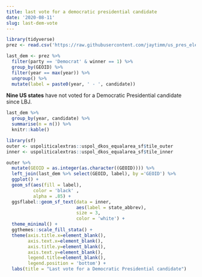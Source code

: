 ```yaml
---
title: last vote for a democratic presidential candidate
date: '2020-08-11'
slug: last-dem-vote
---
```



```r
library(tidyverse)
prez <- read.csv('https://raw.githubusercontent.com/jaytimm/us_pres_elections_by_state/master/pres_elections_state.csv')

last_dem <- prez %>%
  filter(party == 'Democrat' & winner == 1) %>%
  group_by(GEOID) %>%
  filter(year == max(year)) %>%
  ungroup() %>%
  mutate(label = paste0(year, ' - ', candidate))
```



**Nine US states** have not voted for a Democratic Presidential candidate since LBJ.  

```r
last_dem %>%
  group_by(year, candidate) %>%
  summarise(n = n()) %>%
  knitr::kable()
```


```r
library(sf)
outer <- uspoliticalextras::uspol_dkos_equalarea_sf$tile_outer
inner <- uspoliticalextras::uspol_dkos_equalarea_sf$tile_inner

outer %>% 
  mutate(GEOID = as.integer(as.character((GEOID)))) %>%
  left_join(last_dem %>% select(GEOID, label), by ='GEOID') %>%
  ggplot() + 
  geom_sf(aes(fill = label),
          color = 'black' , 
          alpha = .85) + 
  ggsflabel::geom_sf_text(data = inner,
                          aes(label = state_abbrev), 
                          size = 3,
                          color = 'white') +
  theme_minimal() +
  ggthemes::scale_fill_stata() +
  theme(axis.title.x=element_blank(),
        axis.text.x=element_blank(),
        axis.title.y=element_blank(),
        axis.text.y=element_blank(),
        legend.title=element_blank(),
        legend.position = 'bottom') +
  labs(title = "Last vote for a Democratic Presidential candidate")
```





